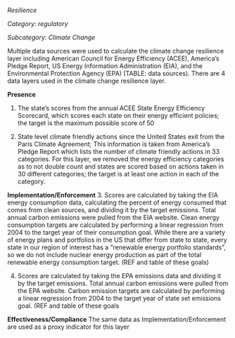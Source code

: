 *Resilience*

*Category: regulatory*

*Subcategory: Climate Change*

Multiple data sources were used to calculate the climate change resilience layer including American Council for Energy Efficiency (ACEE), America’s Pledge Report, US Energy Information Administration (EIA), and the Environmental Protection Agency (EPA) (TABLE: data sources). There are 4 data layers used in the climate change resilience layer.

**Presence**

1. The state's scores from the annual ACEE State Energy Efficiency Scorecard, which scores each state on their energy efficient policies; the target is the maximum possible score of 50 

2.  State level climate friendly actions since the United States exit from the Paris Climate Agreement; This information is taken from America’s Pledge Report which lists the number of climate friendly actions in 33 categories. For this layer, we removed the energy efficiency categories as to not double count and states are scored based on actions taken in 30 different categories; the target is at least one action in each of the category.

**Implementation/Enforcement**
3. Scores are calculated by taking the EIA energy consumption data, calculating the percent of energy consumed that comes from clean sources, and dividing it by the target emissions. Total annual carbon emissions were pulled from the EIA website. Clean energy consumption targets are calculated by performing a linear regression from 2004 to the target year of their consumption goal. While there are a variety of energy plans and portfolios in the US that differ from state to state, every state in our region of interest has a "renewable energy portfolio standards", so we do not include nuclear energy production as part of the total renewable energy consumption target. (REF and table of these goals)

4. Scores are calculated by taking the EPA emissions data and dividing it by the target emissions. Total annual carbon emissions were pulled from the EPA website. Carbon emission targets are calculated by performing a linear regression from 2004 to the target year of state set emissions goal. (REF and table of these goals

**Effectiveness/Compliance**
The same data as Implementation/Enforcement are used as a proxy indicator for this layer


